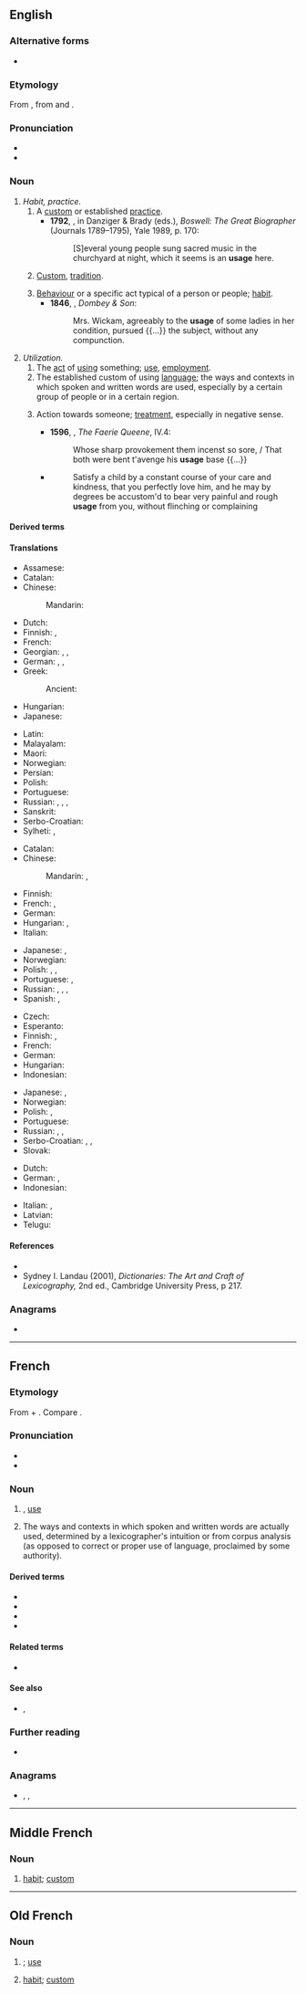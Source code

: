 {{also|usagé}}
==English==
{{wikipedia}}

===Alternative forms===
* {{alter|en|usuage||obsolete}}

===Etymology===
From {{inh|en|enm|usage}}, from {{der|en|xno|-}} and {{der|en|fro|usage}}.

===Pronunciation===
* {{IPA|en|/ˈjuːsɪd͡ʒ/|/ˈjuːzɪd͡ʒ/}}
* {{audio|en|En-us-usage.ogg|Audio (US)}}

===Noun===
{{en-noun|~}}

# ''Habit, practice.''
## A [[custom]] or established [[practice]]. {{defdate|from 14th c.}}
##*'''1792''', {{w|James Boswell}}, in Danziger & Brady (eds.), ''Boswell: The Great Biographer'' (Journals 1789–1795), Yale 1989, p. 170:
##*:[S]everal young people sung sacred music in the churchyard at night, which it seems is an '''usage''' here.
## {{lb|en|uncountable}} [[custom|Custom]], [[tradition]]. {{defdate|from 14th c.}}
## [[behaviour|Behaviour]] or a specific act typical of a person or people; [[habit]]. {{defdate|from 14th c.}}
##*'''1846''', {{w|Charles Dickens}}, ''Dombey & Son'':
##*:Mrs. Wickam, agreeably to the '''usage''' of some ladies in her condition, pursued {{...}} the subject, without any compunction.
# ''Utilization.''
## The [[act]] of [[using]] something; [[use]], [[employment]]. {{defdate|from 14th c.}}
## The established custom of using [[language]]; the ways and contexts in which spoken and written words are used, especially by a certain group of people or in a certain region. {{defdate|from 14th c.}}
## {{lb|en|now|archaic}} Action towards someone; [[treatment]], especially in negative sense. {{defdate|from 16th c.}}
##* '''1596''', {{w|Edmund Spenser}}, ''The Faerie Queene'', IV.4:
##*: Whose sharp provokement them incenst so sore, / That both were bent t'avenge his '''usage''' base {{...}}
##* {{RQ:Locke Education|115}}
##*: Satisfy a child by a constant course of your care and kindness, that you perfectly love him, and he may by degrees be accustom'd to bear very painful and rough '''usage''' from you, without flinching or complaining

====Derived terms====
{{der3|en|usage dictionary|usage guide|usage label|usage lexicography|usage note|usage panel}}

====Translations====
{{trans-top|act of using something; use}}
* Assamese: {{t|as|ব্যৱহাৰ}}
* Catalan: {{t+|ca|ús|m}}
* Chinese:
*: Mandarin: {{t+|cmn|用法|tr=yòngfǎ}}
* Dutch: {{t+|nl|gebruik|n}}
* Finnish: {{t+|fi|käyttö}}, {{t+|fi|käsittely}}
* French: {{t+|fr|usage|m}}
* Georgian: {{t|ka|გამოყენება}}, {{t|ka|სარგებლობა}}, {{t|ka|მოხმარება}}
* German: {{t+|de|Verwendung|f}}, {{t+|de|Benutzung|f}}, {{t+|de|Anwendung|f}}
* Greek:
*: Ancient: {{t|grc|χρῆσις|f}}
* Hungarian: {{t+|hu|használat}}
* Japanese: {{t|ja|使い方|tr=tsukaikata}}
{{trans-mid}}
* Latin: {{t+|la|ūsus|m}}
* Malayalam: {{t+|ml|വിനിയോഗം}}
* Maori: {{t|mi|whakamahinga}}
* Norwegian: {{t|no|bruksområde|n}}
* Persian: {{t+|fa|کاربرد|tr=kârbord}}
* Polish: {{t+|pl|użycie|n}}
* Portuguese: {{t+|pt|uso|m}}
* Russian: {{t+|ru|испо́льзование|n}}, {{t+|ru|примене́ние|n}}, {{t+|ru|обраще́ние|n}}, {{t+|ru|употребле́ние|n}}
* Sanskrit: {{t+|sa|विनियोगः}}
* Serbo-Croatian: {{t+|sh|upotreba|f}}
* Sylheti: {{t|syl|ꠛꠦꠛꠀꠞ|tr=beboar}}, {{t|syl|ꠁꠍ꠆ꠔꠦꠝꠣꠟ|tr=istemal}}
{{trans-bottom}}

{{trans-top|habit or accepted practice}}
* Catalan: {{t+|ca|ús|m}}
* Chinese:
*: Mandarin: {{t+|cmn|習慣}}, {{t+|cmn|习惯|tr=xíguàn}}
* Finnish: {{t+|fi|käytäntö}}
* French: {{t+|fr|coutume|f}}, {{t+|fr|usage}}
* German: {{t+|de|Brauch|m}}
* Hungarian: {{t+|hu|szokás}}, {{t+|hu|gyakorlat}}
* Italian: {{t+|it|uso}}
{{trans-mid}}
* Japanese: {{t|ja|使い方|tr=tsukaikata}}, {{t+|ja|習慣|tr=しゅうかん, shūkan}}
* Norwegian: {{t+|no|anvendelse|m}}
* Polish: {{t+|pl|zwyczaj|m}}, {{t+|pl|praktyka|f}}, {{t+|pl|uzus|m}}
* Portuguese: {{t+|pt|emprego|m}}, {{t+|pt|uso}}
* Russian: {{t+|ru|обы́чай|m}}, {{t+|ru|обыкнове́ние|n}}, {{t+|ru|привы́чка|f}}, {{t+|ru|тради́ция|f}}
* Spanish: {{t+|es|uso}}, {{t|es|usanza}}
{{trans-bottom}}

{{trans-top|the way words are spoken or written in a community}}
* Czech: {{t|cs|jazyková praxe|f}}
* Esperanto: {{t|eo|lingvaĵo}}
* Finnish: {{t+|fi|kielenkäyttö}}, {{t+|fi|puhetapa}}
* French: {{t+|fr|usage|m}}
* German: {{t+|de|Gebrauch|m}}
* Hungarian: {{t+|hu|szóhasználat}}
* Indonesian: {{t|id|praktik berbahasa}}
{{trans-mid}}
* Japanese: {{t|ja|使い方|tr=tsukaikata}}, {{t+|ja|用法|tr=yōhō}}
* Norwegian: {{t+|no|bruk|m}}
* Polish: {{t|pl|praktyka językowa|f}}, {{t|pl|uzus językowy|m}}
* Portuguese: {{t+|pt|emprego|m}}
* Russian: {{t+|ru|употребле́ние|n}}, {{t|ru|языковая практика|f}}, {{t+|ru|словоупотребление|n}}
* Serbo-Croatian: {{t|sh|jezična uporaba|f}}, {{t|sh|jezična praksa|f}}, {{t|sh|jezična izvedba|f}}
* Slovak: {{t|sk|jazyková prax|f}}
{{trans-bottom}}

{{checktrans-top}}
* Dutch: {{t+check|nl|gebruik}}
* German: {{qualifier|1}} {{t+check|de|Nutzung|f}}, {{qualifier|2,3}} {{t+check|de|Benutzung|f}}
* Indonesian: {{t+check|id|pakai|alt=pemakaian}}
{{trans-mid}}
* Italian: {{t+check|it|uso|m}}, {{t+check|it|utilizzo|m}}
* Latvian: {{t-check|lv|lietojums|m}}
* Telugu: {{t+check|te|వాడుక}}
{{trans-bottom}}

====References====
* {{R:Dictionary of Lexicography}}
* Sydney I. Landau (2001), ''Dictionaries: The Art and Craft of Lexicography,'' 2nd ed., Cambridge University Press, p 217.

===Anagrams===
* {{anagrams|en|a=aegsu|Gause|agues|gause|suage}}

----

==French==

===Etymology===
From {{der|fr|la|ūsus}} + {{af|fr|-age}}. Compare {{der|fr|ML.|usagium}}.

===Pronunciation===
* {{fr-IPA}}
* {{audio|fr|Fr-usage.ogg|audio}}

===Noun===
{{fr-noun|m}}

# {{l|en|usage}}, [[use]]
# {{lb|fr|lexicography}} The ways and contexts in which spoken and written words are actually used, determined by a lexicographer's intuition or from corpus analysis (as opposed to correct or proper use of language, proclaimed by some authority).

====Derived terms====
* {{l|fr|d'usage}}
* {{l|fr|en usage}}
* {{l|fr|faire usage}}
* {{l|fr|hors d'usage}}

====Related terms====
* {{l|fr|usager}}

====See also====
* {{l|fr|descriptif}}, {{l|fr|normatif}}

===Further reading===
* {{R:TLFi}}

===Anagrams===
* {{l|fr|auges}}, {{l|fr|sauge}}, {{l|fr|suage}}

----

==Middle French==

===Noun===
{{frm-noun|m}}

# [[habit]]; [[custom]]

----

==Old French==

===Noun===
{{fro-noun|m}}

# {{l|en|usage}}; [[use]]
# [[habit]]; [[custom]]